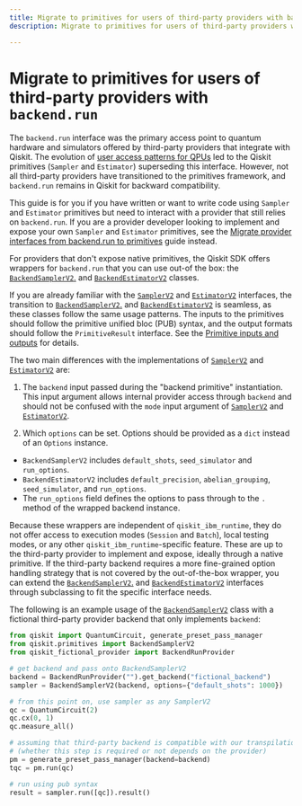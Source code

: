 ```yaml
---
title: Migrate to primitives for users of third-party providers with backend.run
description: Migrate to primitives for users of third-party providers with `backend.run`

---
```


# Migrate to primitives for users of third-party providers with `backend.run`

The `backend.run` interface was the primary access point to quantum hardware and simulators offered by third-party providers that integrate with Qiskit. The evolution of [user access patterns for QPUs](/docs/migration-guides/qiskit-runtime#why-migrate-to-qiskit-runtime-primitives) led to the Qiskit primitives (`Sampler` and `Estimator`) superseding this interface. However, not all third-party providers have transitioned to the primitives framework, and `backend.run` remains in Qiskit for backward compatibility.

This guide is for you if you have written or want to write code using `Sampler` and `Estimator`
primitives but need to interact with a provider that still relies on `backend.run`. If you are a
provider developer looking to implement and expose your own `Sampler` and
`Estimator` primitives, see the [Migrate provider interfaces from backend.run to primitives](/docs/migration-guides/external-providers-primitives-v2) guide instead.

For providers that don't expose native primitives, the Qiskit SDK offers wrappers for `backend.run` that you can
use out-of the box: the [`BackendSamplerV2`.](/docs/api/qiskit/qiskit.primitives.BackendSamplerV2) and
[`BackendEstimatorV2`](/docs/api/qiskit/qiskit.primitives.BackendEstimatorV2) classes.

If you are already familiar with the [`SamplerV2`](/docs/api/qiskit-ibm-runtime/sampler-v2)
and [`EstimatorV2`](/docs/api/qiskit-ibm-runtime/estimator-v2) interfaces, the transition to
[`BackendSamplerV2`.](/docs/api/qiskit/qiskit.primitives.BackendSamplerV2) and
[`BackendEstimatorV2`](/docs/api/qiskit/qiskit.primitives.BackendEstimatorV2) is seamless, as
these classes follow the same usage patterns. The inputs to the primitives should follow
the primitive unified bloc (PUB) syntax, and the output formats should follow the
`PrimitiveResult` interface. See the [Primitive inputs and outputs](/docs/guides/primitive-input-output) for details.

The two main differences with the implementations of [`SamplerV2`](/docs/api/qiskit-ibm-runtime/sampler-v2)
and [`EstimatorV2`](/docs/api/qiskit-ibm-runtime/estimator-v2) are:

1.  The `backend` input passed during the "backend primitive" instantiation. This input argument allows internal provider access
through `backend` and should not be confused
with the `mode` input argument of [`SamplerV2`](/docs/api/qiskit-ibm-runtime/sampler-v2)
and [`EstimatorV2`](/docs/api/qiskit-ibm-runtime/estimator-v2).

2. Which `options` can be set. Options should be provided as a `dict` instead of an `Options` instance.
  * `BackendSamplerV2` includes `default_shots`, `seed_simulator` and `run_options`.
  * `BackendEstimatorV2` includes `default_precision`, `abelian_grouping`, `seed_simulator`, and `run_options`.
  * The `run_options` field defines the options to pass through to the `.` method of the wrapped backend instance.

Because these wrappers are independent of `qiskit_ibm_runtime`, they do not offer access to execution
modes (`Session` and `Batch`), local testing modes, or any other `qiskit_ibm_runtime`-specific feature. These are up to the
third-party provider to implement and expose, ideally through a native primitive.
If the third-party backend requires a more fine-grained option handling
strategy that is not covered by the out-of-the-box wrapper, you can extend the
[`BackendSamplerV2`.](/docs/api/qiskit/qiskit.primitives.BackendSamplerV2) and
[`BackendEstimatorV2`](/docs/api/qiskit/qiskit.primitives.BackendEstimatorV2) interfaces through subclassing to fit the specific
interface needs.

The following is an example usage of the [`BackendSamplerV2`](/docs/api/qiskit/qiskit.primitives.BackendSamplerV2)
class with a fictional third-party provider backend that only implements `backend`:

``` python
from qiskit import QuantumCircuit, generate_preset_pass_manager
from qiskit.primitives import BackendSamplerV2
from qiskit_fictional_provider import BackendRunProvider

# get backend and pass onto BackendSamplerV2
backend = BackendRunProvider("").get_backend("fictional_backend")
sampler = BackendSamplerV2(backend, options={"default_shots": 1000})

# from this point on, use sampler as any SamplerV2
qc = QuantumCircuit(2)
qc.cx(0, 1)
qc.measure_all()

# assuming that third-party backend is compatible with our transpilation pipeline
# (whether this step is required or not depends on the provider)
pm = generate_preset_pass_manager(backend=backend)
tqc = pm.run(qc)

# run using pub syntax
result = sampler.run([qc]).result()
```
